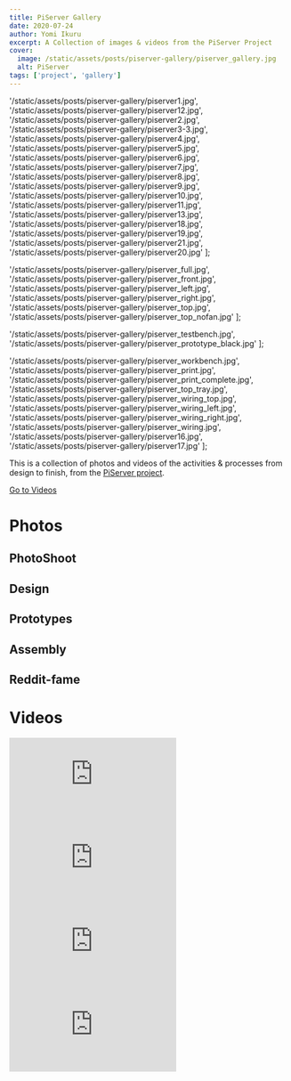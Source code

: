 ```yaml
---
title: PiServer Gallery
date: 2020-07-24
author: Yomi Ikuru
excerpt: A Collection of images & videos from the PiServer Project
cover:
  image: /static/assets/posts/piserver-gallery/piserver_gallery.jpg
  alt: PiServer
tags: ['project', 'gallery']
---
```



  '/static/assets/posts/piserver-gallery/piserver1.jpg',
  '/static/assets/posts/piserver-gallery/piserver12.jpg',
  '/static/assets/posts/piserver-gallery/piserver2.jpg',
  '/static/assets/posts/piserver-gallery/piserver3-3.jpg',
  '/static/assets/posts/piserver-gallery/piserver4.jpg',
  '/static/assets/posts/piserver-gallery/piserver5.jpg',
  '/static/assets/posts/piserver-gallery/piserver6.jpg',
  '/static/assets/posts/piserver-gallery/piserver7.jpg',
  '/static/assets/posts/piserver-gallery/piserver8.jpg',
  '/static/assets/posts/piserver-gallery/piserver9.jpg',
  '/static/assets/posts/piserver-gallery/piserver10.jpg',
  '/static/assets/posts/piserver-gallery/piserver11.jpg',
  '/static/assets/posts/piserver-gallery/piserver13.jpg',
  '/static/assets/posts/piserver-gallery/piserver18.jpg',
  '/static/assets/posts/piserver-gallery/piserver19.jpg',
  '/static/assets/posts/piserver-gallery/piserver21.jpg',
  '/static/assets/posts/piserver-gallery/piserver20.jpg'
];

  '/static/assets/posts/piserver-gallery/piserver_full.jpg',
  '/static/assets/posts/piserver-gallery/piserver_front.jpg',
  '/static/assets/posts/piserver-gallery/piserver_left.jpg',
  '/static/assets/posts/piserver-gallery/piserver_right.jpg',
  '/static/assets/posts/piserver-gallery/piserver_top.jpg',
  '/static/assets/posts/piserver-gallery/piserver_top_nofan.jpg'
];

  '/static/assets/posts/piserver-gallery/piserver_testbench.jpg',
  '/static/assets/posts/piserver-gallery/piserver_prototype_black.jpg'
];

  '/static/assets/posts/piserver-gallery/piserver_workbench.jpg',
  '/static/assets/posts/piserver-gallery/piserver_print.jpg',
  '/static/assets/posts/piserver-gallery/piserver_print_complete.jpg',
  '/static/assets/posts/piserver-gallery/piserver_top_tray.jpg',
  '/static/assets/posts/piserver-gallery/piserver_wiring_top.jpg',
  '/static/assets/posts/piserver-gallery/piserver_wiring_left.jpg',
  '/static/assets/posts/piserver-gallery/piserver_wiring_right.jpg',
  '/static/assets/posts/piserver-gallery/piserver_wiring.jpg',
  '/static/assets/posts/piserver-gallery/piserver16.jpg',
  '/static/assets/posts/piserver-gallery/piserver17.jpg'
];


This is a collection of photos and videos of the activities & processes from design to finish, from the [PiServer project](/piserver).

<a href="#videos">Go to Videos</a>

# Photos

## PhotoShoot

<PostImage key={photoshootImages[0]} alt="Built up PiServer 1.0" />

<PostImage
  key={photoshootImages[1]}
  alt="PiServer on my desk and powering an RGB LED light strip"
/>

<PostImage key={photoshootImages[2]} alt="External ports" />

<PostImage key={photoshootImages[3]} alt="Top OLED display" />

<PostImage key={photoshootImages[4]} alt="Front view" />

<PostImage
  key={photoshootImages[5]}
  alt="Left side view showing connectors, wiring and 12V PSU that powers the HDD and top fan"
/>

<PostImage
  key={photoshootImages[5]}
  alt="Front view showing tray design and 'yellow' covered MOSFETs for RGB LED control"
/>

<PostImage key={photoshootImages[6]} alt="HDD Tray with felt pads to reduce vibration" />

<PostImage key={photoshootImages[7]} alt="3.5 inch 2TB seagate iron wolf HDD on tray" />

<PostImage
  key={photoshootImages[8]}
  alt="Front view showing Raspberry Pi and dc connectors in recessed cable area"
/>

<PostImage key={photoshootImages[9]} alt="Bottom tray in place to partly cover cables" />

<PostImage key={photoshootImages[10]} alt="Left side showing 12V PSU with shroud removed" />

<PostImage
  key={photoshootImages[11]}
  alt="Front view showing 1 of 3 ventilation slits and felt pads in HDD compartment"
/>

<PostImage
  key={photoshootImages[12]}
  alt="Right side showing 5V PSU that powers the Raspberry Pi 4"
/>

<PostImage key={photoshootImages[13]} alt="Rear view showing the inside amd cabling in PiServer" />

<PostImage key={photoshootImages[14]} alt="A closer look of the rear with the HDD taken out" />

## Design

<PostImage
  key={designImages[0]}
  alt="Built Piserver without casing. Space available for two 3.5 inch HDDs"
/>

<PostImage
  key={designImages[1]}
  alt="Front View with visible front airflow vent at the base of the chassis"
/>

<PostImage
  key={designImages[2]}
  alt="Left-side view showing 12V PSU, IEC connector and Ethernet adapter"
/>

<PostImage
  key={designImages[3]}
  alt="Right-side view showing 5V PSU and tray system with a Raspberry Pi mounted"
/>

<PostImage key={designImages[4]} alt="Top View showing a 140mm fan and an OLED display" />

<PostImage
  key={designImages[5]}
  alt="Top View without fan mounted, exposing the inside of the chassis"
/>

## Prototypes

<PostImage key={prototypeImages[0]} alt="Failed prototype being used as a test bench" />

<PostImage
  key={prototypeImages[1]}
  alt="Failed prototype; Very difficult to remove 3D printing supports"
/>

## Assembly

<PostImage key={assemblyImages[0]} alt="My Workbench...work-bed...bed" />

<PostImage key={assemblyImages[1]} alt="Printing PiServer 1.0" />

<PostImage
  key={assemblyImages[2]}
  alt="PiServer 1.0 print complete. Print time: 2 Days, 20 Hours"
/>

<PostImage key={assemblyImages[3]} alt="PiServer top tray with Raspberry Pi 4." />

<PostImage key={assemblyImages[4]} alt="Laying wires in recessed wire area." />

<PostImage key={assemblyImages[5]} alt="Wiring up the left side." />

<PostImage key={assemblyImages[6]} alt="Wiring up the right side." />

<PostImage key={assemblyImages[7]} alt="Mounting the fan on PiServer." />

<PostImage
  key={assemblyImages[8]}
  alt="Placing PiServer outer casing; Very gracious tolerance given to avoid needing to print another."
/>

<PostImage key={assemblyImages[9]} alt="PiServer with its outer casing hovering above it." />

## Reddit-fame

<PostImage key={redditFameImage} alt="PiServer post on r/homelab subreddit" />

# Videos

<div style={{ display: 'flex', flexDirection: 'column', alignItems: 'center' }}>
  <iframe
    style={{ width: '560px', height: '500px', maxWidth: '100%' }}
    src="https://www.youtube.com/embed/5Cm1Kj1eGfk?si=-yWWjwhKec3EtrUZ"
    title="OLED & Fan Software Setup"
    frameborder="0"
    allow="accelerometer; autoplay; clipboard-write; encrypted-media; gyroscope; picture-in-picture; web-share"
    referrerpolicy="strict-origin-when-cross-origin"
    allowfullscreen
  ></iframe>
  <PostImageCaption caption="OLED & Fan Software Setup" />
</div>

<div style={{ display: 'flex', flexDirection: 'column', alignItems: 'center' }}>
  <iframe
    style={{ width: '560px', height: '500px', maxWidth: '100%' }}
    src="https://www.youtube.com/embed/dBrY3AJkKY4?si=elRS_w3NDIVReQFs"
    title="Initial introductory video to Instagram Story"
    frameborder="0"
    allow="accelerometer; autoplay; clipboard-write; encrypted-media; gyroscope; picture-in-picture; web-share"
    referrerpolicy="strict-origin-when-cross-origin"
    allowfullscreen
  ></iframe>
  <PostImageCaption caption="Initial introductory video to Instagram Story" />
</div>

<div style={{ display: 'flex', flexDirection: 'column', alignItems: 'center' }}>
  <iframe
    style={{ width: '560px', height: '500px', maxWidth: '100%' }}
    src="https://www.youtube.com/embed/IoyjjXPkN5s?si=6EbYKaZzeAN_fKAy"
    title="CAD Design Animation of an intial prototype design"
    frameborder="0"
    allow="accelerometer; autoplay; clipboard-write; encrypted-media; gyroscope; picture-in-picture; web-share"
    referrerpolicy="strict-origin-when-cross-origin"
    allowfullscreen
  ></iframe>
  <PostImageCaption caption="CAD Design Animation of an intial prototype design" />
</div>

<div style={{ display: 'flex', flexDirection: 'column', alignItems: 'center' }}>
  <iframe
    style={{ width: '560px', height: '500px', maxWidth: '100%' }}
    src="https://www.youtube.com/embed/P3mPqi-lL4s?si=YXbkcyA6qY7lgHK5"
    title="Extra Clips"
    frameborder="0"
    allow="accelerometer; autoplay; clipboard-write; encrypted-media; gyroscope; picture-in-picture; web-share"
    referrerpolicy="strict-origin-when-cross-origin"
    allowfullscreen
  ></iframe>
  <PostImageCaption caption="Extra Clips" />
</div>
